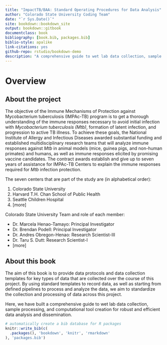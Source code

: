 ```yaml
--- 
title: "ImpactTB/BAA: Standard Operating Procedures for Data Analysis"
author: "Colorado State University Coding Team"
date: "`r Sys.Date()`"
site: bookdown::bookdown_site
output: bookdown::gitbook
documentclass: book
bibliography: [book.bib, packages.bib]
biblio-style: apalike
link-citations: yes
github-repo: rstudio/bookdown-demo
description: "A comprehensive guide to wet lab data collection, sample processing, and computational tool creation for robust and efficient data analysis and dissemination."
---
```


# Overview

## About the project

The objective of the Immune Mechanisms of Protection against Mycobacterium tuberculosis (IMPAc-TB) program is to get a thorough understanding of the immune responses necessary to avoid initial infection with *Mycobacterium tuberculosis (Mtb)*, formation of latent infection, and progression to active TB illness. To achieve these goals, the National Institute of Allergy and Infectious Diseases awarded substantial funding and established multidisciplinary research teams that will analyze immune responses against *Mtb* in animal models (mice, guinea pigs, and non-human primates) and humans, as well as immune responses elicited by promising vaccine candidates. The contract awards establish and give up to seven years of assistance for IMPAc-TB Centers to explain the immune responses required for *Mtb* infection protection. 

The seven centers that are part of the study are (in alphabetical order):

1. Colorado State University
2. Harvard T.H. Chan School of Public Health
3. Seattle Children Hospital
4. [more]



Colorado State University Team and role of each member:

- Dr. Marcela Henao-Tamayo: Principal Investigator
- Dr. Brendan Podell: Principal Investigator
- Dr. Andres Obregon-Henao: Research Scientist-III
- Dr. Taru S. Dutt: Research Scientist-I
- [more]

## About this book

The aim of this book is to provide data protocols and data collection templates
for key types of data that are collected over the course of this project. By using
standard templates to record data, as well as starting from defined pipelines to 
process and analyze the data, we aim to standardize the collection and processing
of data across this project. 

Here, we have built a comprehensive guide to wet lab data collection, sample processing, and computational tool creation for robust and efficient data analysis and dissemination.

```r
# automatically create a bib database for R packages
knitr::write_bib(c(
  .packages(), 'bookdown', 'knitr', 'rmarkdown'
), 'packages.bib')
```

